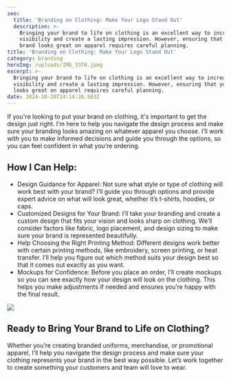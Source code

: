 ```yaml
---
seo:
  title: 'Branding on Clothing: Make Your Logo Stand Out'
  description: >-
    Bringing your brand to life on clothing is an excellent way to increase
    visibility and create a lasting impression. However, ensuring that your
    brand looks great on apparel requires careful planning.
title: 'Branding on Clothing: Make Your Logo Stand Out'
category: branding
heroImg: /uploads/IMG_3376.jpeg
excerpt: >-
  Bringing your brand to life on clothing is an excellent way to increase
  visibility and create a lasting impression. However, ensuring that your brand
  looks great on apparel requires careful planning.
date: 2024-10-20T14:14:26.503Z
---
```


If you're looking to put your brand on clothing, it's important to get the design just right. I’m here to help you navigate the design process and make sure your branding looks amazing on whatever apparel you choose. I’ll work with you to make informed decisions and guide you through the options, so you can feel confident in what you’re ordering.

## How I Can Help:

- Design Guidance for Apparel: Not sure what style or type of clothing will work best with your brand? I’ll guide you through options and provide expert advice on what will look great, whether it’s t-shirts, hoodies, or caps.
- Customized Designs for Your Brand: I’ll take your branding and create a custom design that fits your vision and looks sharp on clothing. We’ll consider factors like fabric, logo placement, and design sizing to make sure your brand is represented beautifully.
- Help Choosing the Right Printing Method: Different designs work better with certain printing methods, like embroidery, screen printing, or heat transfer. I’ll help you figure out which method suits your design best so that it comes out exactly as you want.
- Mockups for Confidence: Before you place an order, I’ll create mockups so you can see exactly how your design will look on the clothing. This helps you make adjustments if needed and ensures you’re happy with the final result.

![](/uploads/IMG_3377.jpeg)

## Ready to Bring Your Brand to Life on Clothing?

Whether you’re creating branded uniforms, merchandise, or promotional apparel, I’ll help you navigate the design process and make sure your clothing represents your brand in the best way possible. Let’s work together to create something your customers and team will love to wear.
